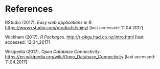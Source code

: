 <a name="references"></a>

# References

RStudio (2017). *Easy web applications in R*. <https://www.rstudio.com/products/shiny/> [last accessed: 11.04.2017]

Wickham (2017). *R Packages*. <http://r-pkgs.had.co.nz/intro.html> [last accessed: 12.04.2017]

Wikipedia (2017). *Open Database Connectivity*. <https://en.wikipedia.org/wiki/Open_Database_Connectivity> [last accessed: 11.04.2017]

